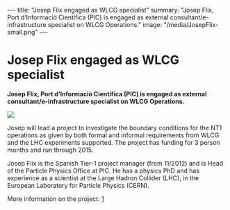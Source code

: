 ---
title: "Josep Flix engaged as WLCG specialist"
summary: "Josep Flix, Port d’Informaciò Cientifica (PIC) is engaged as external consultant/e-infrastructure specialist on WLCG Operations."
image: "/media/JosepFlix-small.png"
---
= Josep Flix engaged as WLCG specialist =

'''Josep Flix, Port d’Informaciò Cientifica (PIC) is engaged as external consultant/e-infrastructure specialist on WLCG Operations.'''

<a href="/media/JosepFlix-small.png">
<img class="smallpic" src="/media/JosepFlix-small.png">
</a>

Josep will lead a project to investigate the boundary conditions for the NT1 operations as given by both formal and informal requirements from WLCG and the LHC experiments supported. The project has funding for 3 person months and run through 2015.

Josep Flix is the Spanish Tier-1 project manager (from 11/2012) and is Head of the Particle Physics Office at PIC. He has a physics  PhD and has experience as a scientist  at  the  Large  Hadron Collider (LHC), in  the European Laboratory for Particle Physics (CERN).

More information on the project: [https://wiki.neic.no/wiki/Investigating_options_for_future_NT1_operations_project_directive]
